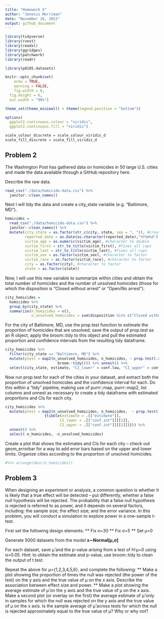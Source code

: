 ```yaml
---
title: "Homework 5"
author: "Jenesis Merriman"
date: "November 16, 2022"
output: github_document
---
```


```r
library(tidyverse)
library(rvest)
library(readxl)
library(ggridges)
library(patchwork)
library(readr)

library(p8105.datasets)

knitr::opts_chunk$set(
	echo = TRUE,
	warning = FALSE,
	fig.width = 8, 
  fig.height = 6,
  out.width = "90%")

theme_set(theme_minimal() + theme(legend.position = "bottom"))

options(
  ggplot2.continuous.colour = "viridis",
  ggplot2.continuous.fill = "viridis")

scale_colour_discrete = scale_colour_viridis_d
scale_fill_discrete = scale_fill_viridis_d
```

## Problem 2

The Washington Post has gathered data on homicides in 50 large U.S. cities and made the data available through a GitHub repository here. 

Describe the raw data. 
```r
read_csv("./data/homicide-data.csv") %>%
  janitor::clean_names()
```

Next I will tidy the data and create a city_state variable (e.g. “Baltimore, MD”).

```r
homicides =
  read_csv("./data/homicide-data.csv") %>%
  janitor::clean_names() %>%
  mutate(city_state = as.factor(str_c(city, state, sep = ", ")), #creates new variable
         reported_date = as.Date(as.character(reported_date),"%Y%m%d"), #date format
         victim_age = as.numeric(victim_age), #character to double
         victim_first = str_to_title(victim_first), #fixes all caps
         victim_last = str_to_title(victim_last), #fixes all caps
         victim_sex = as.factor(victim_sex), #character to factor
         victim_race = as.factor(victim_race), #character to factor
         city = as.factor(city), #character to factor
         state = as.factor(state))
```

Now, I will use this new variable to summarize within cities and obtain the total number of homicides and the number of unsolved homicides (those for which the disposition is “Closed without arrest” or “Open/No arrest”).

```r
city_homicides =
  homicides %>%
  group_by(city_state) %>%
  summarize(n_homicides = n(),
            n_unsolved_homicides = sum(disposition %in% c("Closed without arrest","Open/No arrest")))
```

For the city of Baltimore, MD, use the prop.test function to estimate the proportion of homicides that are unsolved; save the output of prop.test as an R object, apply the broom::tidy to this object and pull the estimated proportion and confidence intervals from the resulting tidy dataframe.

```r
city_homicides %>%
  filter(city_state == "Baltimore, MD") %>%
  mutate(ptest = map2(n_unsolved_homicides, n_homicides, ~ prop.test(.x, .y) %>%
                        broom::tidy())) %>% unnest() %>%
  select(city_state, estimate, "CI_lower" = conf.low, "CI_upper" = conf.high)
```
Now run prop.test for each of the cities in your dataset, and extract both the proportion of unsolved homicides and the confidence interval for each. Do this within a “tidy” pipeline, making use of purrr::map, purrr::map2, list columns and unnest as necessary to create a tidy dataframe with estimated proportions and CIs for each city.

```r
city_homicides %>% 
  mutate(ptest = map2(n_unsolved_homicides, n_homicides,  ~ prop.test(.x, .y) %>% 
                  {tibble(estimate = .[["estimate"]],
                         CI_lower = .[["conf.int"]][[1]], 
                         CI_upper = .[["conf.int"]][[2]])})) %>%
  unnest() %>%
  select(-n_homicides, -n_unsolved_homicides)
```

Create a plot that shows the estimates and CIs for each city – check out geom_errorbar for a way to add error bars based on the upper and lower limits. Organize cities according to the proportion of unsolved homicides.

```r

#%>% arrange(desc(n_homicides))
```




## Problem 3
When designing an experiment or analysis, a common question is whether it is likely that a true effect will be detected – put differently, whether a false null hypothesis will be rejected. The probability that a false null hypothesis is rejected is referred to as power, and it depends on several factors, including: the sample size; the effect size; and the error variance. In this problem, you will conduct a simulation to explore power in a one-sample t-test.

First set the following design elements:
** Fix n=30
** Fix σ=5
** Set μ=0

Generate 5000 datasets from the model
**x∼Normal[μ,σ]**

For each dataset, save μ̂  and the p-value arising from a test of H:μ=0 using α=0.05. Hint: to obtain the estimate and p-value, use broom::tidy to clean the output of t.test.

Repeat the above for μ={1,2,3,4,5,6}, and complete the following:
** Make a plot showing the proportion of times the null was rejected (the power of the test) on the y axis and the true value of μ on the x axis. Describe the association between effect size and power.
** Make a plot showing the average estimate of μ̂  on the y axis and the true value of μ on the x axis. Make a second plot (or overlay on the first) the average estimate of μ̂  only in samples for which the null was rejected on the y axis and the true value of μ on the x axis. Is the sample average of μ̂  across tests for which the null is rejected approximately equal to the true value of μ? Why or why not?